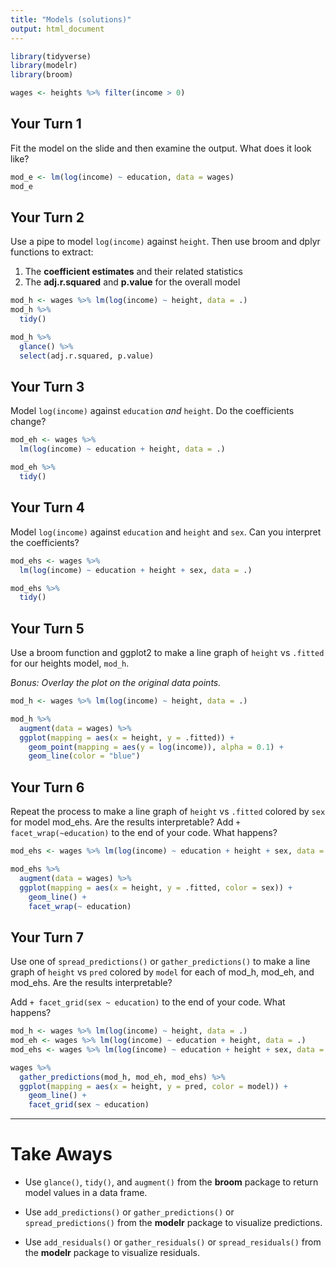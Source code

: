 ```yaml
---
title: "Models (solutions)"
output: html_document
---
```


```r
library(tidyverse)
library(modelr)
library(broom)

wages <- heights %>% filter(income > 0)
```

## Your Turn 1

Fit the model on the slide and then examine the output. What does it look like?

```r
mod_e <- lm(log(income) ~ education, data = wages)
mod_e
```

## Your Turn 2

Use a pipe to model `log(income)` against `height`. Then use broom and dplyr functions to extract:

1. The **coefficient estimates** and their related statistics 
2. The **adj.r.squared** and **p.value** for the overall model

```r
mod_h <- wages %>% lm(log(income) ~ height, data = .)
mod_h %>%
  tidy()

mod_h %>% 
  glance() %>% 
  select(adj.r.squared, p.value)
```

## Your Turn 3

Model `log(income)` against `education` _and_ `height`. Do the coefficients change?

```r
mod_eh <- wages %>% 
  lm(log(income) ~ education + height, data = .)

mod_eh %>% 
  tidy()
```

## Your Turn 4

Model `log(income)` against `education` and `height` and `sex`. Can you interpret the coefficients?

```r
mod_ehs <- wages %>% 
  lm(log(income) ~ education + height + sex, data = .)

mod_ehs %>% 
  tidy()
```

## Your Turn 5

Use a broom function and ggplot2 to make a line graph of `height` vs `.fitted` for our heights model, `mod_h`.

_Bonus: Overlay the plot on the original data points._

```r
mod_h <- wages %>% lm(log(income) ~ height, data = .)

mod_h %>% 
  augment(data = wages) %>% 
  ggplot(mapping = aes(x = height, y = .fitted)) +
    geom_point(mapping = aes(y = log(income)), alpha = 0.1) +
    geom_line(color = "blue")
```

## Your Turn 6

Repeat the process to make a line graph of `height` vs `.fitted` colored by `sex` for model mod_ehs. Are the results interpretable? Add `+ facet_wrap(~education)` to the end of your code. What happens?

```r
mod_ehs <- wages %>% lm(log(income) ~ education + height + sex, data = .)

mod_ehs %>% 
  augment(data = wages) %>% 
  ggplot(mapping = aes(x = height, y = .fitted, color = sex)) +
    geom_line() +
    facet_wrap(~ education)
```

## Your Turn 7

Use one of `spread_predictions()` or `gather_predictions()` to make a line graph of `height` vs `pred` colored by `model` for each of mod_h, mod_eh, and mod_ehs. Are the results interpretable? 

Add `+ facet_grid(sex ~ education)` to the end of your code. What happens?

```r
mod_h <- wages %>% lm(log(income) ~ height, data = .)
mod_eh <- wages %>% lm(log(income) ~ education + height, data = .)
mod_ehs <- wages %>% lm(log(income) ~ education + height + sex, data = .)

wages %>% 
  gather_predictions(mod_h, mod_eh, mod_ehs) %>% 
  ggplot(mapping = aes(x = height, y = pred, color = model)) +
    geom_line() +
    facet_grid(sex ~ education)
```

***

# Take Aways

* Use `glance()`, `tidy()`, and `augment()` from the **broom** package to return model values in a data frame.

* Use `add_predictions()` or `gather_predictions()` or `spread_predictions()` from the **modelr** package to visualize predictions.

* Use `add_residuals()` or `gather_residuals()` or `spread_residuals()` from the **modelr** package to visualize residuals.

